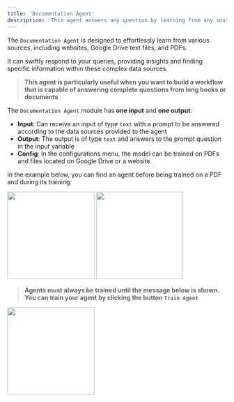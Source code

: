 ```yaml
---
title: 'Documentation Agent'
description: 'This agent answers any question by learning from any source you give it.'
---
```


The `Documentation Agent` is designed to effortlessly learn from various sources, including websites, Google Drive text files, and PDFs. 

It can swiftly respond to your queries, providing insights and finding specific information within these complex data sources.

>**This agent is particularly useful when you want to build a workflow that is capable of answering complete questions from long books or documents**

The `Documentation Agent` module has **one input** and **one output**:

- **Input**: Can receive an input of type `text` with a prompt to be answered according to the data sources provided to the agent
- **Output**: The output is of type `text` and answers to the prompt question in the input variable
- **Config**: In the configurations menu, the model can be trained on PDFs and files located on Google Drive or a website.

In the example below, you can find an agent before being trained on a PDF and during its training:

<img height="200" src="DAPDF.png" />

<img height="200" src="DAPDFT.png" />

>**Agents must always be trained until the message below is shown. You can train your agent by clicking the button `Train Agent`**

<img height="200" src="Trained.png" />
